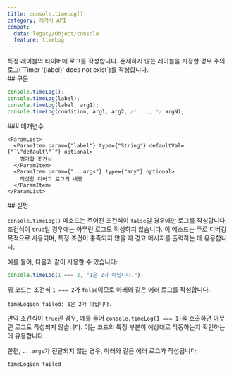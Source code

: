 ```yaml
---
title: console.timeLog()
category: 레거시 API
compat:
  data: legacy/Object/console
  feature: timeLog
---
```


<Section>
  특정 레이블의 타이머에 로그를 작성합니다. 존재하지 않는 레이블을 지정할 경우 주의 로그(`Timer '{label}' does not exist`)를 작성합니다.
</Section>
<Section>
  ## 구문

  ~~~js
  console.timeLog();
  console.timeLog(label);
  console.timeLog(label, arg1);
  console.timeLog(condition, arg1, arg2, /* ..., */ argN);
  ~~~

  <Section>
    ### 매개변수

    <ParamList>
      <ParamItem param={"label"} type={"String"} defaultVal={"`\"default\"`"} optional>
        평가할 조건식
      </ParamItem>
      <ParamItem param={"...args"} type={"any"} optional>
        작성할 디버그 로그의 내용 
      </ParamItem>
    </ParamList>
  </Section>
</Section>
<Section>
  ## 설명

  `console.timeLog()` 메소드는 주어진 조건식이 `false`일 경우에만 로그를 작성합니다. 조건식이 `true`일 경우에는 아무런 로그도 작성하지 않습니다. 이 메소드는 주로 디버깅 목적으로 사용되며, 특정 조건이 충족되지 않을 때 경고 메시지를 출력하는 데 유용합니다.

  예를 들어, 다음과 같이 사용할 수 있습니다:

  ~~~js
  console.timeLog(1 === 2, "1은 2가 아닙니다.");
  ~~~

  위 코드는 조건식 `1 === 2`가 `false`이므로 아래와 같은 에러 로그를 작성합니다.

  ~~~text
  timeLogion failed: 1은 2가 아닙니다.
  ~~~

  만약 조건식이 `true`인 경우, 예를 들어 `console.timeLog(1 === 1)`을 호출하면 아무런 로그도 작성되지 않습니다. 이는 코드의 특정 부분이 예상대로 작동하는지 확인하는 데 유용합니다.

  한편, `...args`가 전달되지 않는 경우, 아래와 같은 에러 로그가 작성됩니다.

  ~~~text
  timeLogion failed
  ~~~
</Section>